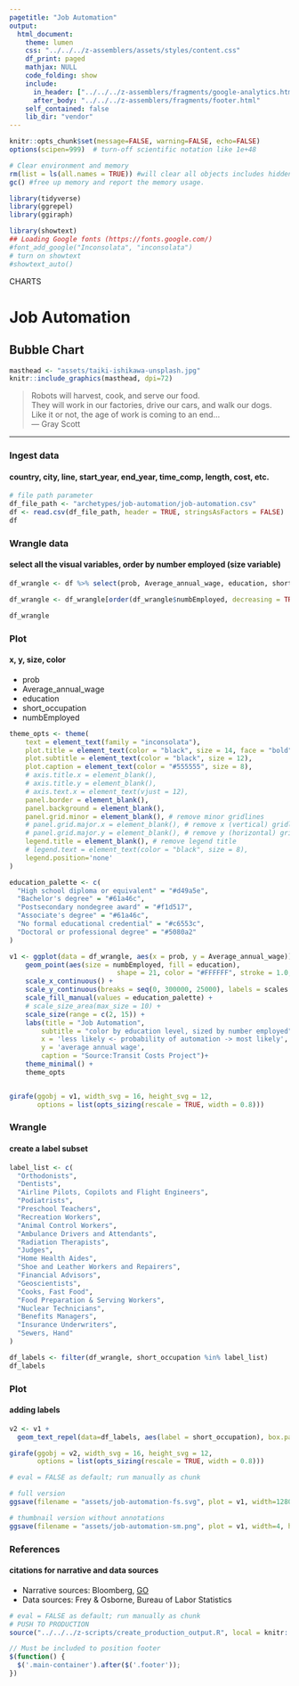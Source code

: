 ```yaml
---
pagetitle: "Job Automation"
output:
  html_document:
    theme: lumen
    css: "../../../z-assemblers/assets/styles/content.css"
    df_print: paged
    mathjax: NULL
    code_folding: show
    include:
      in_header: ["../../../z-assemblers/fragments/google-analytics.html", "../../../z-assemblers/fragments/header.html"]
      after_body: "../../../z-assemblers/fragments/footer.html"
    self_contained: false
    lib_dir: "vendor"
---
```


```r

knitr::opts_chunk$set(message=FALSE, warning=FALSE, echo=FALSE)
options(scipen=999)  # turn-off scientific notation like 1e+48

# Clear environment and memory
rm(list = ls(all.names = TRUE)) #will clear all objects includes hidden objects.
gc() #free up memory and report the memory usage.

library(tidyverse)
library(ggrepel)
library(ggiraph)

library(showtext)
## Loading Google fonts (https://fonts.google.com/)
#font_add_google("Inconsolata", "inconsolata")
# turn on showtext
#showtext_auto()

```

<div class="activity">
CHARTS  
</div>

# Job Automation
## Bubble Chart

```r

masthead <- "assets/taiki-ishikawa-unsplash.jpg"
knitr::include_graphics(masthead, dpi=72)

```

> Robots will harvest, cook, and serve our food.\
  They will work in our factories, drive our cars, and walk our dogs.\
  Like it or not, the age of work is coming to an end...\
--- Gray Scott\

***

### Ingest data
#### country, city, line, start_year, end_year, time_comp, length, cost, etc.

```r

# file path parameter
df_file_path <- "archetypes/job-automation/job-automation.csv"
df <- read.csv(df_file_path, header = TRUE, stringsAsFactors = FALSE)
df

```

### Wrangle data
#### select all the visual variables, order by number employed (size variable)

```r

df_wrangle <- df %>% select(prob, Average_annual_wage, education, short_occupation, numbEmployed)

df_wrangle <- df_wrangle[order(df_wrangle$numbEmployed, decreasing = TRUE),]

df_wrangle

```

### Plot
#### x, y, size, color

* prob
* Average_annual_wage
* education
* short_occupation
* numbEmployed

```r

theme_opts <- theme(
    text = element_text(family = "inconsolata"), 
    plot.title = element_text(color = "black", size = 14, face = "bold"),
    plot.subtitle = element_text(color = "black", size = 12),
    plot.caption = element_text(color = "#555555", size = 8),
    # axis.title.x = element_blank(),
    # axis.title.y = element_blank(),
    # axis.text.x = element_text(vjust = 12),
    panel.border = element_blank(),
    panel.background = element_blank(),
    panel.grid.minor = element_blank(), # remove minor gridlines
    # panel.grid.major.x = element_blank(), # remove x (vertical) gridlines
    # panel.grid.major.y = element_blank(), # remove y (horizontal) gridlines
    legend.title = element_blank(), # remove legend title
    # legend.text = element_text(color = "black", size = 8),
    legend.position='none'
)

education_palette <- c(
  "High school diploma or equivalent" = "#d49a5e",
  "Bachelor's degree" = "#61a46c",
  "Postsecondary nondegree award" = "#f1d517",
  "Associate's degree" = "#61a46c",
  "No formal educational credential" = "#c6553c",
  "Doctoral or professional degree" = "#5080a2"
)

v1 <- ggplot(data = df_wrangle, aes(x = prob, y = Average_annual_wage)) +
    geom_point(aes(size = numbEmployed, fill = education), 
                           shape = 21, color = "#FFFFFF", stroke = 1.0, alpha = 0.7) +
    scale_x_continuous() +
    scale_y_continuous(breaks = seq(0, 300000, 25000), labels = scales::dollar) +
    scale_fill_manual(values = education_palette) +
    # scale_size_area(max_size = 10) +
    scale_size(range = c(2, 15)) +
    labs(title = "Job Automation",
        subtitle = "color by education level, sized by number employed",
        x = 'less likely <- probability of automation -> most likely',
        y = 'average annual wage',
        caption = "Source:Transit Costs Project")+
    theme_minimal() +
    theme_opts


girafe(ggobj = v1, width_svg = 16, height_svg = 12,
       options = list(opts_sizing(rescale = TRUE, width = 0.8)))

```


### Wrangle
#### create a label subset


```r

label_list <- c(
  "Orthodonists",
  "Dentists",
  "Airline Pilots, Copilots and Flight Engineers",
  "Podiatrists",
  "Preschool Teachers",
  "Recreation Workers",
  "Animal Control Workers",
  "Ambulance Drivers and Attendants",
  "Radiation Therapists",
  "Judges",
  "Home Health Aides",
  "Shoe and Leather Workers and Repairers",
  "Financial Advisors",
  "Geoscientists",
  "Cooks, Fast Food",
  "Food Preparation & Serving Workers",
  "Nuclear Technicians",
  "Benefits Managers",
  "Insurance Underwriters",
  "Sewers, Hand"
)

df_labels <- filter(df_wrangle, short_occupation %in% label_list)
df_labels

```


### Plot
#### adding labels


```r

v2 <- v1 +
  geom_text_repel(data=df_labels, aes(label = short_occupation), box.padding = 0.75, direction = "y", min.segment.length = 0.0, nudge_y = 0.75, point.padding = 0.5, family = "inconsolata")

girafe(ggobj = v2, width_svg = 16, height_svg = 12,
       options = list(opts_sizing(rescale = TRUE, width = 0.8)))

```


```r

# eval = FALSE as default; run manually as chunk

# full version
ggsave(filename = "assets/job-automation-fs.svg", plot = v1, width=1280/72, height=720/72)

# thumbnail version without annotations
ggsave(filename = "assets/job-automation-sm.png", plot = v1, width=4, height=2.25)

```


### References
#### citations for narrative and data sources

* Narrative sources: Bloomberg, [GO](https://www.bloomberg.com/graphics/2017-jobs-automation-risk/){target="_blank"}
* Data sources: Frey & Osborne, Bureau of Labor Statistics


```r

# eval = FALSE as default; run manually as chunk
# PUSH TO PRODUCTION
source("../../../z-scripts/create_production_output.R", local = knitr::knit_global())

```


```js

// Must be included to position footer
$(function() {
  $('.main-container').after($('.footer'));
})

```
